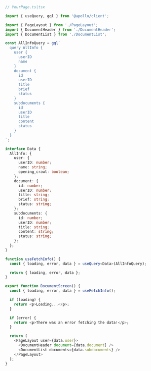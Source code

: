 ```ts
// YourPage.ts|tsx

import { useQuery, gql } from '@apollo/client';

import { PageLayout } from './PageLayout';
import { DocumentHeader } from './DocumentHeader';
import { DocumentList } from './DocumentList';

const AllInfoQuery = gql`
  query AllInfo {
    user {
      userID
      name
    }
    document {
      id
      userID
      title
      brief
      status
    }
    subdocuments {
      id
      userID
      title
      content
      status
    }
  }
`;

interface Data {
  AllInfo: {
    user: {
      userID: number;
      name: string;
      opening_crawl: boolean;
    };
    document: {
      id: number;
      userID: number;
      title: string;
      brief: string;
      status: string;
    };
    subdocuments: {
      id: number;
      userID: number;
      title: string;
      content: string;
      status: string;
    };
  };
}

function useFetchInfo() {
  const { loading, error, data } = useQuery<Data>(AllInfoQuery);

  return { loading, error, data };
}

export function DocumentScreen() {
  const { loading, error, data } = useFetchInfo();

  if (loading) {
    return <p>Loading...</p>;
  }

  if (error) {
    return <p>There was an error fetching the data!</p>;
  }

  return (
    <PageLayout user={data.user}>
      <DocumentHeader document={data.document} />
      <DocumentList documents={data.subdocuments} />
    </PageLayout>
  );
}
```
